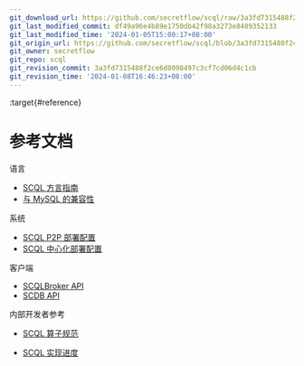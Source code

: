 ```yaml
---
git_download_url: https://github.com/secretflow/scql/raw/3a3fd7315488f2ce6d8098497c3cf7cd06d4c1cb/docs/reference/index.rst
git_last_modified_commit: df49a96e4b89e1750db42f98a3273e8489352133
git_last_modified_time: '2024-01-05T15:00:17+08:00'
git_origin_url: https://github.com/secretflow/scql/blob/3a3fd7315488f2ce6d8098497c3cf7cd06d4c1cb/docs/reference/index.rst
git_owner: secretflow
git_repo: scql
git_revision_commit: 3a3fd7315488f2ce6d8098497c3cf7cd06d4c1cb
git_revision_time: '2024-01-08T16:46:23+08:00'
---
```


:target{#reference}

# 参考文档

<TableOfContents>


  <p className="caption">
    语言
  </p>

  - [SCQL 方言指南](lang/manual.mdx)
  - [与 MySQL 的兼容性](lang/mysql-compatibility.mdx)
</TableOfContents>

<TableOfContents>


  <p className="caption">
    系统
  </p>

  - [SCQL P2P 部署配置](p2p-deploy-config.mdx)
  - [SCQL 中心化部署配置](centralized-deploy-config.mdx)
</TableOfContents>

<TableOfContents>


  <p className="caption">
    客户端
  </p>

  - [SCQLBroker API](broker-api.mdx)
  - [SCDB API](scdb-api.mdx)
</TableOfContents>

<TableOfContents>


  <p className="caption">
    内部开发者参考
  </p>

  - [SCQL 算子规范](operators.mdx)
</TableOfContents>

<TableOfContents>


  - [SCQL 实现进度](implementation-status.mdx)
</TableOfContents>
